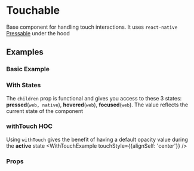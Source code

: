 <!--- Touchable.stories.mdx -->


<Meta title="Components/Interactions/Touchable" component={Touchable}/>

# Touchable

Base component for handling touch interactions.
It uses `react-native` [Pressable](https://reactnative.dev/docs/pressable) under the hood

## Examples

### Basic Example
<Preview>
  <Story name="Basic">
    <Basic />
  </Story>
</Preview>

### With States
The `children` prop is functional and gives you access to these 3 states: **pressed**(`web, native`), **hovered**(`web`), **focused**(`web`). The value reflects the current state of the component
<Preview>
  <Story name='With States'>
    <WithStates/>
  </Story>
</Preview>

### withTouch HOC
Using `withTouch` gives the benefit of having a default opacity value during the **active** state
<Preview>
  <Story name="withTouch HOC">
    <WithTouchExample
      touchStyle={{alignSelf: 'center'}}
    />
  </Story>
</Preview>

### Props

<Props of={TouchableNative} />
